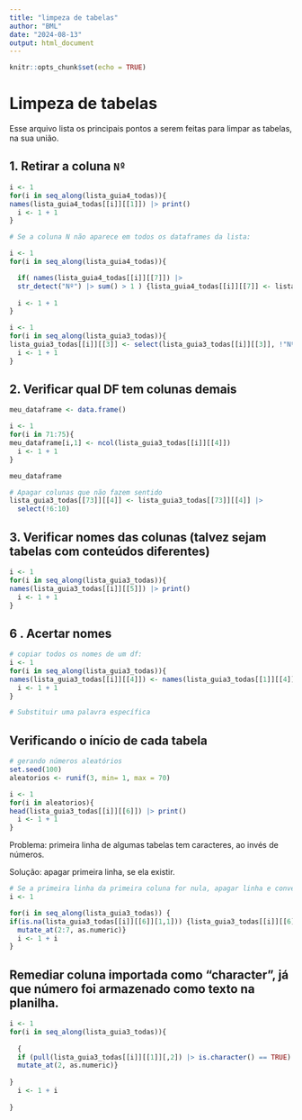```yaml
---
title: "limpeza de tabelas"
author: "BML"
date: "2024-08-13"
output: html_document
---
```


```r
knitr::opts_chunk$set(echo = TRUE)
```

# Limpeza de tabelas

Esse arquivo lista os principais pontos a serem feitas para limpar as tabelas, na sua união.

## 1. Retirar a coluna `Nº`


```r
i <- 1
for(i in seq_along(lista_guia4_todas)){
names(lista_guia4_todas[[i]][[1]]) |> print()
  i <- 1 + 1
}

# Se a coluna N não aparece em todos os dataframes da lista:

i <- 1
for(i in seq_along(lista_guia4_todas)){

  if( names(lista_guia4_todas[[i]][[7]]) |> 
  str_detect("Nº") |> sum() > 1 ) {lista_guia4_todas[[i]][[7]] <- lista_guia4_todas[[i]][[7]] |> select(!"Nº")}
  
  i <- 1 + 1
}
```




```r
i <- 1
for(i in seq_along(lista_guia3_todas)){
lista_guia3_todas[[i]][[3]] <- select(lista_guia3_todas[[i]][[3]], !"Nº")
  i <- 1 + 1
}


```

## 2. Verificar qual DF tem colunas demais 

```r
meu_dataframe <- data.frame()

i <- 1
for(i in 71:75){
meu_dataframe[i,1] <- ncol(lista_guia3_todas[[i]][[4]]) 
  i <- 1 + 1
}

meu_dataframe

# Apagar colunas que não fazem sentido
lista_guia3_todas[[73]][[4]] <- lista_guia3_todas[[73]][[4]] |> 
  select(!6:10)
```

## 3. Verificar nomes das colunas (talvez sejam tabelas com conteúdos diferentes)

```r
i <- 1
for(i in seq_along(lista_guia3_todas)){
names(lista_guia3_todas[[i]][[5]]) |> print()
  i <- 1 + 1
}
```

## 6 . Acertar nomes
```r
# copiar todos os nomes de um df:
i <- 1
for(i in seq_along(lista_guia3_todas)){
names(lista_guia3_todas[[i]][[4]]) <- names(lista_guia3_todas[[1]][[4]])
  i <- 1 + 1
}

# Substituir uma palavra específica


```

## Verificando o início de cada tabela

```r
# gerando números aleatórios
set.seed(100)
aleatorios <- runif(3, min= 1, max = 70)

i <- 1
for(i in aleatorios){
head(lista_guia3_todas[[i]][[6]]) |> print()
  i <- 1 + 1
}
```
Problema: primeira linha de algumas tabelas tem caracteres, ao invés de números.

Solução: apagar primeira linha, se ela existir.

```r
# Se a primeira linha da primeira coluna for nula, apagar linha e converter as colunas 2 a 7 para valores numéricos
i <- 1

for(i in seq_along(lista_guia3_todas)) {
if(is.na(lista_guia3_todas[[i]][[6]][1,1])) {lista_guia3_todas[[i]][[6]] <- lista_guia3_todas[[i]][[6]][-1,] |> 
  mutate_at(2:7, as.numeric)}    
  i <- 1 + i
}
```


## Remediar coluna importada como "character", já que número foi armazenado como texto na planilha.

```r
i <- 1
for(i in seq_along(lista_guia3_todas)){
  
  {
  if (pull(lista_guia3_todas[[i]][[1]][,2]) |> is.character() == TRUE) {lista_guia3_todas[[i]][[1]] <- lista_guia3_todas[[i]][[1]] |> 
  mutate_at(2, as.numeric)}
  
}
  i <- 1 + i
  
}


```
